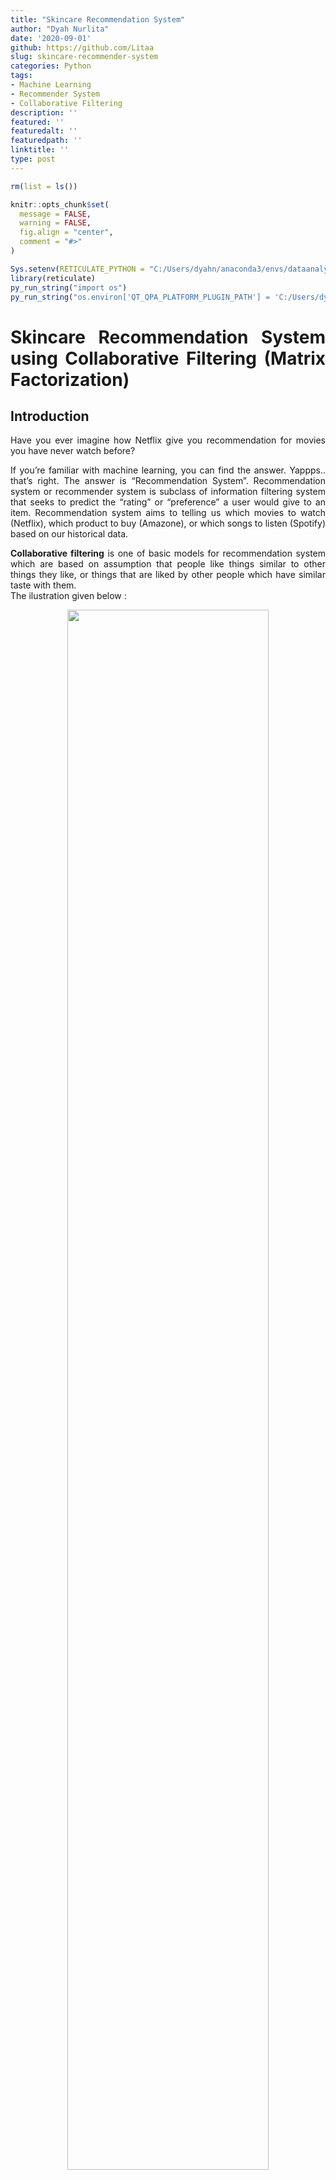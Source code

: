 ```yaml
---
title: "Skincare Recommendation System"
author: "Dyah Nurlita"
date: '2020-09-01'
github: https://github.com/Litaa
slug: skincare-recommender-system
categories: Python
tags:
- Machine Learning
- Recommender System
- Collaborative Filtering
description: ''
featured: ''
featuredalt: ''
featuredpath: ''
linktitle: ''
type: post
---
```


<style>
body {
text-align: justify}
</style>

```r
rm(list = ls())

knitr::opts_chunk$set(
  message = FALSE,
  warning = FALSE,
  fig.align = "center",
  comment = "#>"
)
```

```r
Sys.setenv(RETICULATE_PYTHON = "C:/Users/dyahn/anaconda3/envs/dataanalytics/python.exe")
library(reticulate)
py_run_string("import os")
py_run_string("os.environ['QT_QPA_PLATFORM_PLUGIN_PATH'] = 'C:/Users/dyahn/anaconda3/Library/plugins/platforms'")
```


# Skincare Recommendation System using Collaborative Filtering (Matrix Factorization)

## Introduction

Have you ever imagine how Netflix give you recommendation for movies you have never watch before? <br>

If you're familiar with machine learning, you can find the answer. Yappps.. that's right. The answer is "Recommendation System".
Recommendation system or recommender system is subclass of information filtering system that seeks to predict the "rating" or "preference" a user would give to an item. Recommendation system aims to telling us which movies to watch (Netflix), which product to buy (Amazone), or which songs to listen (Spotify) based on our historical data.<br>

**Collaborative filtering** is one of basic models for recommendation system which are based on assumption that people like things similar to other things they like, or things that are liked by other people which have similar taste with them.<br>
The ilustration given below :

<center> ![](img/skincare-recommender-system/New Project.png){width="80%"} </center>

From the ilustration above, information given that Kiki (girl with black cat) likes to buy apple, banana, and watermelon. While Satsuki (girl with yellow shirt) likes to buy apple and banana. They have similar taste in apple and banana, so we can recommend Satsuki to buy watermelon.<br>

In **collaborative filtering**method there are two approaches which can be implemented :<br>

**1. Memory-based approach: **create recommendation system by calculated closest users or items using cosine similarity or pearson correlation coefficients.<br>

**2. Model-based approach: **create recommendation system by given predict user's rating value of unrated items.<br>
<br>

In this notebook, I will create simply recommender system to recommend skincare product to the customers which have never buy before. I'll predict the unrated items using Singular Value Decomposition (SVD) of **Matrix Factorization** algorithm. The data used comes from scraping result in Femaledaily Website. Data contains information about review product given by customers. There are several attribut inside, for more details, let's check it out!

## Data Preparation

#### Import library
```python
import pandas as pd
from scipy.sparse.linalg import svds
import matplotlib.pyplot as plt
import seaborn as sns
import numpy as np
```

#### Read the data

```python
data = pd.read_csv("data_input/Female Daily Skincare Review Final.csv")
```

#### Check and drop missing values

```python
data.isna().sum()
```

```python
data = data.dropna()
```

#### Check and drop duplicated values

```python
data.duplicated().sum()
data.drop_duplicates(keep = "first", inplace = True)
```

#### Filter the data
<br>
In this section I will do filtering on the data where customer only rated the product once. Since those data having less information in recommendation system.

```python
id_count = pd.crosstab(index=data.Reviewer,columns='count').sort_values(by='count',ascending=True)
```

```python
name_r = id_count[id_count['count']>1]
name_u = name_r.index.to_list()
data = data[data.Reviewer.isin(name_u)]
data.to_csv('femdaily.csv',index=False,header=True)
```

#### Drop unused columns

```python
data = pd.read_csv("femdaily.csv")
data.drop_duplicates(keep = "first", inplace = True)
data.drop(['Recommend','Date','Date Scrape','Url','Category'], axis=1, inplace=True)
data.rename(columns={'Reviewer':'reviewer','Product':'product','Stars':'rating'}, inplace=True)
data = (data[~(data['reviewer'] == ' ')])
```

```python
data
```

## Data Exploration

Since in the next step (modelling) we will define and create matrix based on Product X User, so we need to understanding about size of both unique product and user.

#### Number of uniq product

```python
uniq_product = data['product'].nunique()
print("Number of uniq product :",uniq_product)
```

Here above, product have 3297 unique number, this number will become number of columns matrix in modelling step.

#### Number of uniq users

```python
uniq_reviewer = data['reviewer'].nunique()
print("Number of uniq reviewer :",uniq_reviewer)
```

Here above, user have 22359 unique number, this number will become number of rows matrix in modelling step.

#### Distribution rating given by users

```python
plt.subplots(figsize = (7,6))
plt.hist(data['rating'],color="orange")
```

From the visualization above, bar plot shown that users frequently give rating in 5 or 4, which mean that they are satisfied with the product.

## Build Recommendation System

### Matrix Factorization

If you see the pivot matrix below, you will find that pivot matrix have so many zero value (missing value). Why did it happen? It can be happen because not every user give a rating in a every product, this condition called <b>sparse matrix.</b>Sparse matrix is limitation in collaborative filtering models, because sparse matrix gives bias information in our recommender system. There will be popularity bias in the recommendation given by the system to user, system will give recommends the product with the most interactions without any personalization.<br>
**Matrix Factorization** is one way to handle those issue. Matrix factorization will breaking down of one matrix into a product of multiple matrices and give predictive rating in sparse matrix. Basic idea from matrix factorization is that attitudes or preferences of a user can be determined by a small number of hidden factors.<br>
Illustration given below:

<center> ![](img/skincare-recommender-system/matrix.JPG){width="80%"} </center>


Intuitively, we can understand hidden factors for items and users from illustration above. Say that U is low dimensional matrix for Users features and V is low dimensional matrix for Product features. Every matrix values represent different characteristics about the users and the product. For e.g I have 3 features in Product matrix *(i) what kind categories of the product? (ii) Does the product contains dangerous addictive substance? (iii)How the product give impact in our skin?*  Likewise, in Users matrix might represent *(i)how sensitive the user's skin into the product substances? (ii)Does the user like "X" category product, an so on*. We can get the predictive ratings by calculate the dot product between matrix U and matrix V.

### Singular Value Decomposition (SVD)

**Singular Value Decomposition** is one of type Matrix Factorization. SVD algorithm will decomposes a matrix R into the best lower rank approximation of the original matrix R. Matematically SVD produce by the formula below :

<center> ![](img/skincare-recommender-system/svd.JPG){width="50%"} </center>


<div style="text-align:justify">where U and V are orthogonal matrix with orthonormal eigenvectors and $\sum$ is the diagonal matrix of singular values (essentially weights). The matrix can be factorized as :</div>

<center> ![](img/skincare-recommender-system/matrix_.jpg){width="80%"} </center>


We can arrange eigenvectors in different orders to produce U and V.

### Implementation Recommender System in Python Code

#### a. Create matrix pivot
<br>
Create matrix pivot where the vertical value is users name, horizontal value is product name, and the value inside matrix is rating given by users.

```python
matrix_pivot = pd.pivot_table(data,values='rating',index='reviewer',columns='product').fillna(0)
matrix_pivot.head()
```
#### b. Normalize rating values
<br>
Why we do need to normalize the rating?
<br>
Because it starts with the fact that people rate often on very different scales. Say that Kiki and Satsuki use a product B, and Kiki gives rating value 5 on that product, because Satsuki has a high standart she only gives 3 on that product. Here is, the 5 from Kiki is 3 from Satsuki. To make the model better is, we can increase the efficiency of this algorithm if we normalize user’s rating by substract rating value given by user in each product with mean rating in each product.

```python
matrix_pivot_ = matrix_pivot.values
user_ratings_mean = np.mean(matrix_pivot_, axis = 1)
user_rating = matrix_pivot_ - user_ratings_mean.reshape(-1,1)
```

#### c. Singular Value Decomposition (SVD)
<br>
Create matrix U and Vt using library scipy.

```python
from scipy.sparse.linalg import svds
U, sigma, Vt = svds(user_rating, k = 50)
```

```python
sigma = np.diag(sigma)
```

#### d. Create predictive rating
<br>
After we get the value from decomposition matrix above, we can create product ratings predictions for every user. 

```python
all_user_predicted_ratings = np.dot(np.dot(U, sigma), Vt) + user_ratings_mean.reshape(-1, 1)
```

And, here below matrix is result of predictive rating from each user in each product. 

```python
preds_df = pd.DataFrame(all_user_predicted_ratings, columns = matrix_pivot.columns, index=matrix_pivot.index)
preds_df
```

#### e. Create recommendation
<br>
In this final step we will create recommendation product. I'll return the product with the 5 highest predicted rating that the user hasn’t already rated. 

```python
def recommend_product(predictions_df, user, data_, num_recommendations):
   
    user_row_number = user
    sorted_user_predictions = preds_df.loc[user_row_number].sort_values(ascending=False)

    user_data = data_[data_.reviewer == (user)]
    user_full = user_data


    print('User {0} has already rated {1} product'.format(user, user_full.shape[0]))

    a = data.drop_duplicates(subset='product', keep='last')
    recommendations = (a[~a['product'].isin(user_full['product'])].
         merge(pd.DataFrame(sorted_user_predictions).reset_index(), how = 'left',
               left_on = 'product',
               right_on = 'product').
         rename(columns = {user_row_number: 'Predictions'}).
         sort_values('Predictions', ascending = False).
                       iloc[:num_recommendations, :-1]
                      )

    return user_full, recommendations
```

Input the user id to whom you want recommend the product.

```python
user = 'zzulia'
already_rated, predictions = recommend_product(preds_df, user, data,5)
```

Result below shown that "zzulia" already rate 3 product. Twice for Facial Mask with different rating in each product, and once for Pembersih Two In One Bengkoang Whitening.

```python
already_rated
```

And, here below 5 highest predicted rating from user id "zzulia". The recommendation system suggest "zzulia" to buy Prominent Essence Facial Mask, Facial Mask Bedak Dingin, Oil Control Mask, White Aqua Serum Sheet Mask, and Essential Vitamin. Suggested products are dominated with "Mask" product, because from historical data above "zzulia" already rate 2 product with category "Mask.

```python
prod_pred = predictions['product']
```

```python
prod_pred
```

## Conclusion

From the result above, we can conclude that:<br>
1. Based on recommendation system above, Femaledaily website can provide product recommendation in the main dashboard when targeted users access the website.<br>
2. Low dimensional matrix in Matrix factorization tried to capture the underlying features or hidden factors from the users and items.<br>
3. This model is the right choice if you have many sparcity data.<br>

